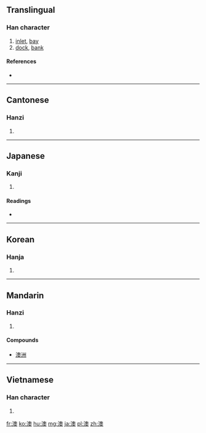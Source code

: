 ==Translingual==

===Han character===
{{Han char|rn=85|rad=水|as=13|sn=16|four=3713<sub>4</sub>|canj=水竹月大 (EHBK)}}

# [[inlet]], [[bay]]
# [[dock]], [[bank]]

====References====
* {{Han ref|kx=0653.280|dkj=18412|dj=1063.210|hdz=31744.080|uh=6FB3|ud=28595|bh=BF44|bd=48964}}

----

==Cantonese==

===Hanzi===
{{yue-hanzi|jyut=|y=ou3}}

# {{defn|lang=yue|sort=水13}}

----

==Japanese==

===Kanji===
{{ja-kanji|grade=|rs=水13}}

# {{defn|lang=ja|sort=水13}}

====Readings====
* {{ja-readings|on=[[いく]] (iku), [[おく]] (oku), [[おう]] (ō)|kun=[[くま]] (kuma), [[おき]] (oki)}}

----

==Korean==

===Hanja===
{{ko-hanja|hangeul=[[오]], [[옥]]|eumhun=|rv=o, ok|mr=o, ok|y=o, ok}}

# {{defn|lang=ko|sort=水13}}

----

==Mandarin==

===Hanzi===
{{cmn-hanzi|pin=[[ào]] ([[ao4]])|wg=ao<sup>4</sup>}}
# {{defn|lang=cmn|sort=水13}}

====Compounds====
*[[澳洲]]

----

==Vietnamese==

===Han character===
{{vi-hantu|[[áo]], [[ục]], [[úc]]|rs=水13}}

# {{defn|lang=vi|sort=水13}}

[[fr:澳]]
[[ko:澳]]
[[hu:澳]]
[[mg:澳]]
[[ja:澳]]
[[pl:澳]]
[[zh:澳]]